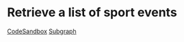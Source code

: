 # Retrieve a list of sport events

[CodeSandbox](https://codesandbox.io/s/azuro-example-games-lyed9o?file=/src/App.tsx)
[Subgraph](https://api.thegraph.com/subgraphs/name/azuro-protocol/azuro-api-gnosis/graphql?query=query+MyQuery+%7B%0A++games%28where%3A%7B+startsAt_gt%3A+%221672330476%22+%7D%29+%7B%0A++++sport+%7B%0A++++++name%0A++++%7D%0A++++league+%7B%0A++++++name%0A++++++country+%7B%0A++++++++name%0A++++++%7D%0A++++%7D%0A++++participants+%7B%0A++++++name%0A++++++image%0A++++%7D%0A++++startsAt%0A++++status%0A++%7D%0A%7D)
